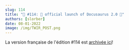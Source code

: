 ```yaml
---
slug: 114
title: "📨 #114: 🎉 official launch of Docusaurus 2.0 🥳️"
authors: [slorber]
date: 08-01-2022
image: /img/TWIR_POST.png
---
```


La version française de l'édition #114 est [archivée ici](https://www.getrevue.co/profile/sebastien-lorber/issues/react-hebdo-114-lancement-officiel-de-docusaurus-2-0-1273922)!
